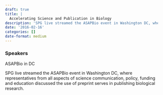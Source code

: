 ```yaml
---
draft: true 
title: |
  Accelerating Science and Publication in Biology
description: 'SPG live streamed the ASAPBio event in Washington DC, where representatives from all aspects of science communication, policy, funding and education discussed the use of preprint serves in publishing biological research.'
date: '2016-02-16'
categories: []
date-format: medium 
---
```



### Speakers  
ASAPBio in DC

SPG live streamed the ASAPBio event in Washington DC, where representatives from all aspects of science communication, policy, funding and education discussed the use of preprint serves in publishing biological research.


